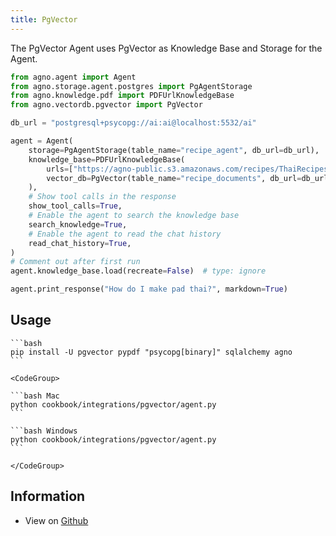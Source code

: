 ```yaml
---
title: PgVector
---
```


The PgVector Agent uses PgVector as Knowledge Base and Storage for the Agent.

```python
from agno.agent import Agent
from agno.storage.agent.postgres import PgAgentStorage
from agno.knowledge.pdf import PDFUrlKnowledgeBase
from agno.vectordb.pgvector import PgVector

db_url = "postgresql+psycopg://ai:ai@localhost:5532/ai"

agent = Agent(
    storage=PgAgentStorage(table_name="recipe_agent", db_url=db_url),
    knowledge_base=PDFUrlKnowledgeBase(
        urls=["https://agno-public.s3.amazonaws.com/recipes/ThaiRecipes.pdf"],
        vector_db=PgVector(table_name="recipe_documents", db_url=db_url),
    ),
    # Show tool calls in the response
    show_tool_calls=True,
    # Enable the agent to search the knowledge base
    search_knowledge=True,
    # Enable the agent to read the chat history
    read_chat_history=True,
)
# Comment out after first run
agent.knowledge_base.load(recreate=False)  # type: ignore

agent.print_response("How do I make pad thai?", markdown=True)
```

## Usage

<Steps>
  <Snippet file="create-venv-step.mdx" />

  <Snippet file="run-pgvector-step.mdx" />

  <Step title="Install libraries">

    ```bash
    pip install -U pgvector pypdf "psycopg[binary]" sqlalchemy agno
    ```

  </Step>

  <Step title="Run PgVector Agent">

    <CodeGroup>

    ```bash Mac
    python cookbook/integrations/pgvector/agent.py
    ```

    ```bash Windows
    python cookbook/integrations/pgvector/agent.py
    ```

    </CodeGroup>

  </Step>

  </Steps>

## Information

- View on [Github](https://github.com/agno-agi/agno/tree/main/cookbook/integrations/pgvector/agent.py)
